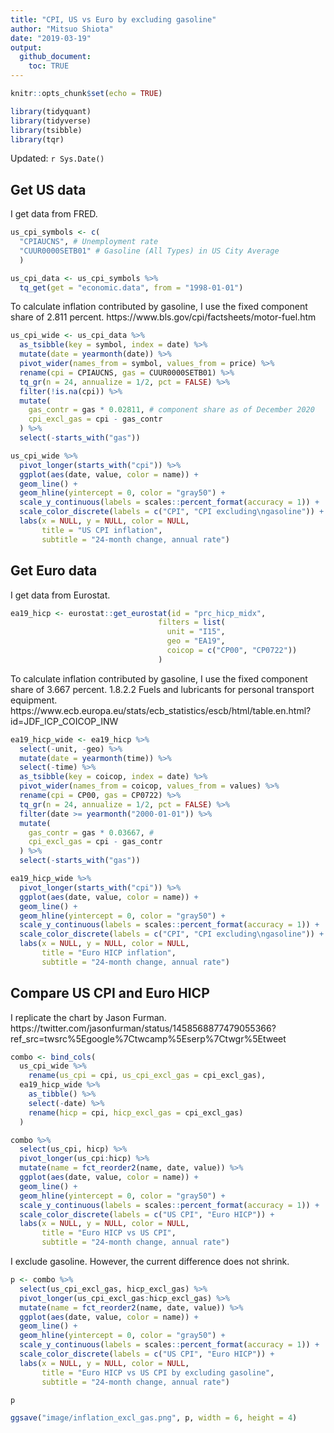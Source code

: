 ```yaml
---
title: "CPI, US vs Euro by excluding gasoline"
author: "Mitsuo Shiota"
date: "2019-03-19"
output: 
  github_document:
    toc: TRUE
---
```


```r
knitr::opts_chunk$set(echo = TRUE)

library(tidyquant)
library(tidyverse)
library(tsibble)
library(tqr)

```

Updated: `r Sys.Date()`

## Get US data

I get data from FRED.

```r
us_cpi_symbols <- c(
  "CPIAUCNS", # Unemployment rate
  "CUUR0000SETB01" # Gasoline (All Types) in US City Average
  ) 

us_cpi_data <- us_cpi_symbols %>% 
  tq_get(get = "economic.data", from = "1998-01-01")

```

To calculate inflation contributed by gasoline, I use the fixed component share of 2.811 percent. https://www.bls.gov/cpi/factsheets/motor-fuel.htm

```r

us_cpi_wide <- us_cpi_data %>% 
  as_tsibble(key = symbol, index = date) %>% 
  mutate(date = yearmonth(date)) %>% 
  pivot_wider(names_from = symbol, values_from = price) %>% 
  rename(cpi = CPIAUCNS, gas = CUUR0000SETB01) %>% 
  tq_gr(n = 24, annualize = 1/2, pct = FALSE) %>% 
  filter(!is.na(cpi)) %>% 
  mutate(
    gas_contr = gas * 0.02811, # component share as of December 2020
    cpi_excl_gas = cpi - gas_contr
  ) %>% 
  select(-starts_with("gas"))

us_cpi_wide %>% 
  pivot_longer(starts_with("cpi")) %>% 
  ggplot(aes(date, value, color = name)) +
  geom_line() +
  geom_hline(yintercept = 0, color = "gray50") +
  scale_y_continuous(labels = scales::percent_format(accuracy = 1)) +
  scale_color_discrete(labels = c("CPI", "CPI excluding\ngasoline")) +
  labs(x = NULL, y = NULL, color = NULL,
       title = "US CPI inflation",
       subtitle = "24-month change, annual rate")

```

## Get Euro data

I get data from Eurostat.

```r

ea19_hicp <- eurostat::get_eurostat(id = "prc_hicp_midx",
                                 filters = list(
                                   unit = "I15",
                                   geo = "EA19",
                                   coicop = c("CP00", "CP0722"))
                                 )

```

To calculate inflation contributed by gasoline, I use the fixed component share of 3.667 percent. 1.8.2.2 Fuels and lubricants for personal transport equipment. https://www.ecb.europa.eu/stats/ecb_statistics/escb/html/table.en.html?id=JDF_ICP_COICOP_INW

```r

ea19_hicp_wide <- ea19_hicp %>% 
  select(-unit, -geo) %>% 
  mutate(date = yearmonth(time)) %>% 
  select(-time) %>% 
  as_tsibble(key = coicop, index = date) %>% 
  pivot_wider(names_from = coicop, values_from = values) %>% 
  rename(cpi = CP00, gas = CP0722) %>% 
  tq_gr(n = 24, annualize = 1/2, pct = FALSE) %>% 
  filter(date >= yearmonth("2000-01-01")) %>% 
  mutate(
    gas_contr = gas * 0.03667, # 
    cpi_excl_gas = cpi - gas_contr
  ) %>% 
  select(-starts_with("gas"))

ea19_hicp_wide %>% 
  pivot_longer(starts_with("cpi")) %>% 
  ggplot(aes(date, value, color = name)) +
  geom_line() +
  geom_hline(yintercept = 0, color = "gray50") +
  scale_y_continuous(labels = scales::percent_format(accuracy = 1)) +
  scale_color_discrete(labels = c("CPI", "CPI excluding\ngasoline")) +
  labs(x = NULL, y = NULL, color = NULL,
       title = "Euro HICP inflation",
       subtitle = "24-month change, annual rate")

```

## Compare US CPI and Euro HICP

I replicate the chart by Jason Furman.
https://twitter.com/jasonfurman/status/1458568877479055366?ref_src=twsrc%5Egoogle%7Ctwcamp%5Eserp%7Ctwgr%5Etweet

```r

combo <- bind_cols(
  us_cpi_wide %>% 
    rename(us_cpi = cpi, us_cpi_excl_gas = cpi_excl_gas),
  ea19_hicp_wide %>% 
    as_tibble() %>% 
    select(-date) %>% 
    rename(hicp = cpi, hicp_excl_gas = cpi_excl_gas)
  )

combo %>% 
  select(us_cpi, hicp) %>% 
  pivot_longer(us_cpi:hicp) %>% 
  mutate(name = fct_reorder2(name, date, value)) %>% 
  ggplot(aes(date, value, color = name)) +
  geom_line() +
  geom_hline(yintercept = 0, color = "gray50") +
  scale_y_continuous(labels = scales::percent_format(accuracy = 1)) +
  scale_color_discrete(labels = c("US CPI", "Euro HICP")) +
  labs(x = NULL, y = NULL, color = NULL,
       title = "Euro HICP vs US CPI",
       subtitle = "24-month change, annual rate")

```

I exclude gasoline. However, the current difference does not shrink.

```r

p <- combo %>% 
  select(us_cpi_excl_gas, hicp_excl_gas) %>% 
  pivot_longer(us_cpi_excl_gas:hicp_excl_gas) %>% 
  mutate(name = fct_reorder2(name, date, value)) %>% 
  ggplot(aes(date, value, color = name)) +
  geom_line() +
  geom_hline(yintercept = 0, color = "gray50") +
  scale_y_continuous(labels = scales::percent_format(accuracy = 1)) +
  scale_color_discrete(labels = c("US CPI", "Euro HICP")) +
  labs(x = NULL, y = NULL, color = NULL,
       title = "Euro HICP vs US CPI by excluding gasoline",
       subtitle = "24-month change, annual rate")

p
```

```r

ggsave("image/inflation_excl_gas.png", p, width = 6, height = 4)

```

